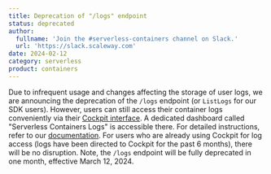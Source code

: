 ```yaml
---
title: Deprecation of "/logs" endpoint
status: deprecated
author:
  fullname: 'Join the #serverless-containers channel on Slack.'
  url: 'https://slack.scaleway.com'
date: 2024-02-12
category: serverless
product: containers
---
```


Due to infrequent usage and changes affecting the storage of user logs, we are announcing the deprecation of the `/logs` endpoint (or `ListLogs` for our SDK users).
However, users can still access their container logs conveniently via their [Cockpit interface](/observability/cockpit/quickstart/). A dedicated dashboard called "Serverless Containers Logs" is accessible there. For detailed instructions, refer to our [documentation](https://www.scaleway.com/en/developers/api/serverless-containers/#logs).
For users who are already using Cockpit for log access (logs have been directed to Cockpit for the past 6 months), there will be no disruption.
Note, the `/logs` endpoint will be fully deprecated in one month, effective March 12, 2024.